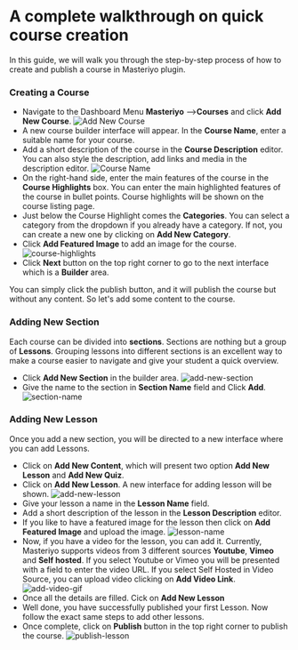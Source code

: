 # A complete walkthrough on quick course creation

In this guide, we will walk you through the step-by-step process of how to create and publish a course in Masteriyo plugin.

### Creating a Course
* Navigate to the Dashboard Menu **Masteriyo** -->**Courses** and click **Add New Course**.
![Add New Course](https://user-images.githubusercontent.com/3048991/172151871-c0e0f505-32a3-43de-bc2f-4933d4b71dc6.png)
* A new course builder interface will appear. In the **Course Name**, enter a suitable name for your course.
* Add a short description of the course in the **Course Description** editor. You can also style the description, add links and media in the description editor.
![Course Name](https://user-images.githubusercontent.com/3048991/172154409-43e376b7-77e6-4c4d-a829-1690b71fc1c3.png)
* On the right-hand side, enter the main features of the course in the **Course Highlights** box. You can enter the main highlighted features of the course in bullet points. Course highlights will be shown on the course listing page.
* Just below the Course Highlight comes the **Categories**. You can select a category from the dropdown if you already have a category. If not, you can create a new one by clicking on **Add New Category**.
* Click **Add Featured Image** to add an image for the course.
![course-highlights](https://user-images.githubusercontent.com/3048991/172156287-ee9b493d-1c58-4bae-a3e1-6f83ad74e3ce.png)
* Click **Next** button on the top right corner to go to the next interface which is a **Builder** area.

You can simply click the publish button, and it will publish the course but without any content. So let's add some content to the course.

### Adding New Section
Each course can be divided into **sections**. Sections are nothing but  a group of **Lessons**. Grouping lessons into different sections is an excellent way to make a course easier to navigate and give your student a quick overview.
* Click **Add New Section** in the builder area.
![add-new-section](https://user-images.githubusercontent.com/3048991/172194619-41e5c004-16d9-47ed-8f67-ccf8f2f25b27.png)
* Give the name to the section in **Section Name** field and Click **Add**.
![section-name](https://user-images.githubusercontent.com/3048991/172194764-e3fd714f-697c-4eca-bb7f-c676d77bab87.png)

### Adding New Lesson
Once you add a new section, you will be directed to a new interface where you can add Lessons.

* Click on **Add New Content**, which will present two option **Add New Lesson** and **Add New Quiz**.
* Click on **Add New Lesson**. A new interface for adding lesson will be shown.
![add-new-lesson](https://user-images.githubusercontent.com/3048991/172200821-23f35d25-5ba4-4b33-b11d-dfbf940d3d84.png)
* Give your lesson a name in the **Lesson Name** field.
* Add a short description of the lesson in the **Lesson Description** editor.
* If you like to have a featured image for the lesson then click on **Add Featured Image** and upload the image.
![lesson-name](https://user-images.githubusercontent.com/3048991/172200877-c67b3749-0c63-4a09-a7b1-b3363b424781.png)
* Now, if you have a video for the lesson, you can add it. Currently, Masteriyo supports videos from 3 different sources **Youtube**, **Vimeo** and **Self hosted**. If you select Youtube or Vimeo you will be presented with a field to enter the video URL. If you select Self Hosted in Video Source, you can upload video clicking on **Add Video Link**.
![add-video-gif](https://user-images.githubusercontent.com/3048991/172208498-7d2ba027-ad94-46d3-a6b0-24e28fc455b0.gif)
* Once all the details are filled. Cick on **Add New Lesson**
* Well done, you have successfully published your first Lesson. Now follow the exact same steps to add other lessons.
* Once complete, click on **Publish** button in the top right corner to publish the course.
![publish-lesson](https://user-images.githubusercontent.com/3048991/172205831-e3e95f59-133b-4de1-bec7-5d9361d879ff.png)
